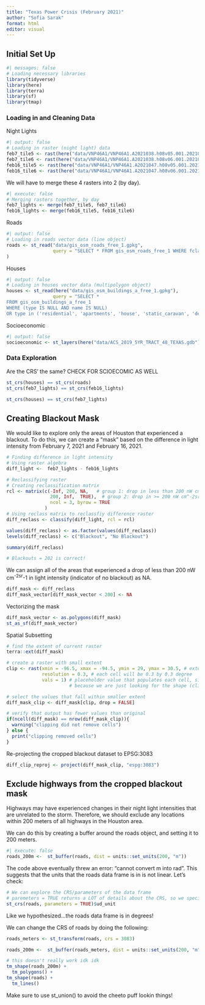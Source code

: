 ```yaml
---
title: "Texas Power Crisis (February 2021)"
author: "Sofia Sarak"
format: html
editor: visual
---
```


## Initial Set Up

```r
#| messages: false
# Loading necessary libraries
library(tidyverse)
library(here)
library(terra)
library(sf)
library(tmap)
```

### Loading in and Cleaning Data

Night Lights
```r
#| output: false
# Loading in raster (night light) data
feb7_tile5 <- rast(here("data/VNP46A1/VNP46A1.A2021038.h08v05.001.2021039064328.tif"))
feb7_tile6 <- rast(here("data/VNP46A1/VNP46A1.A2021038.h08v06.001.2021039064329.tif"))
feb16_tile5 <- rast(here("data/VNP46A1/VNP46A1.A2021047.h08v05.001.2021048091106.tif"))
feb16_tile6 <- rast(here("data/VNP46A1/VNP46A1.A2021047.h08v06.001.2021048091105.tif"))
```

We will have to merge these 4 rasters into 2 (by day). 

```r
#| execute: false
# Merging rasters together, by day
feb7_lights <- merge(feb7_tile5, feb7_tile6)
feb16_lights <- merge(feb16_tile5, feb16_tile6)
```


Roads
```r
#| output: false
# Loading in roads vector data (line object)
roads <- st_read("data/gis_osm_roads_free_1.gpkg",
                 query = "SELECT * FROM gis_osm_roads_free_1 WHERE fclass='motorway'"
)
```
Houses
```r
#| output: false
# Loading in houses vector data (multipolygon object)
houses <- st_read(here("data/gis_osm_buildings_a_free_1.gpkg"),
                 query = "SELECT *
FROM gis_osm_buildings_a_free_1
WHERE (type IS NULL AND name IS NULL)
OR type in ('residential', 'apartments', 'house', 'static_caravan', 'detached')")
```
Socioeconomic
```r
#| output: false
socioeconomic <- st_layers(here("data/ACS_2019_5YR_TRACT_48_TEXAS.gdb"))
```

### Data Exploration

Are the CRS' the same?
CHECK FOR SCIOECOMIC AS WELL
```r
st_crs(houses) == st_crs(roads)
st_crs(feb7_lights) == st_crs(feb16_lights)

st_crs(houses) == st_crs(feb7_lights)
```


## Creating Blackout Mask

We would like to explore only the areas of Houston that experienced a blackout. To do this, we can create a "mask" based on the difference in light intensity from February 7, 2021 and February 16, 2021.

```r
# Finding difference in light intensity
# Using raster algebra
diff_light <-  feb7_lights - feb16_lights

# Reclassifying raster
# Creating reclassification matrix
rcl <- matrix(c(-Inf, 200, NA,   # group 1: drop in less than 200 nW cm^-2sr^-1 
                200, Inf,  TRUE),  # group 2: drop in >= 200 nW cm^-2sr^-1 
                ncol = 3, byrow = TRUE
              )
# Using reclass matrix to reclassfiy difference raster
diff_reclass <- classify(diff_light, rcl = rcl)

values(diff_reclass) <- as.factor(values(diff_reclass))
levels(diff_reclass) <- c("Blackout", "No Blackout")

summary(diff_reclass)

# Blackouts = 202 is correct!
```
We can assign all of the areas that experienced a drop of less than 200 nW cm^-2sr^-1 in light intensity (indicator of no blackout) as NA.

```r
diff_mask <- diff_reclass
diff_mask_vector[diff_mask_vector < 200] <- NA
```

Vectorizing the mask

```r
diff_mask_vector <- as.polygons(diff_mask)
st_as_sf(diff_mask_vector)
```
Spatial Subsetting
```r
# find the extent of current raster
terra::ext(diff_mask)

# create a raster with small extent
clip <- rast(xmin = -96.5, xmax = -94.5, ymin = 29, ymax = 30.5, # extent defined using x and y
             resolution = 0.3, # each cell will be 0.3 by 0.3 degree
             vals = 1) # placeholder value that populates each cell, since we are not using actual cell values
                       # because we are just looking for the shape (clip)

# select the values that fall within smaller extent
diff_mask_clip <- diff_mask[clip, drop = FALSE]

# verify that output has fewer values than original
if(ncell(diff_mask) == nrow(diff_mask_clip)){
  warning("clipping did not remove cells")
} else {
  print("clipping removed cells")
}
```

Re-projecting the cropped blackout dataset to EPSG:3083
```r
diff_clip_reproj <- project(diff_mask_clip, "espg:3083")
```












## Exclude highways from the cropped blackout mask
Highways may have experienced changes in their night light intensities that are unrelated to the storm. Therefore, we should exclude any locations within 200 meters of all highways in the Houston area.

We can do this by creating a buffer around the roads object, and setting it to 200 meters.
```r
#| execute: false
roads_200m <-  st_buffer(roads, dist = units::set_units(200, "m"))
```
The code above eventually threw an error: "cannot convert m into rad". This suggests that the units that the roads data frame is in is not linear. Let's check:
```r
# We can explore the CRS/parameters of the data frame
# paremeters = TRUE returns a LOT of details about the CRS, so we specify that we just want to know the units
st_crs(roads, parameters = TRUE)$ud_unit 
```
Like we hypothesized...the roads data frame is in degrees!

We can change the CRS of roads by doing the following:
```r
roads_meters <- st_transform(roads, crs = 3083)
```

```r
roads_200m <-  st_buffer(roads_meters, dist = units::set_units(200, "m"))
```


```r
# this doesn't really work idk idk
tm_shape(roads_200m) +
  tm_polygons() +
tm_shape(roads) +
  tm_lines()
```
Make sure to use st_union() to avoid the cheeto puff lookin things!
